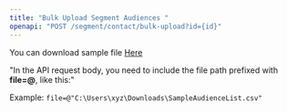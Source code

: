 ```yaml
---
title: "Bulk Upload Segment Audiences "
openapi: "POST /segment/contact/bulk-upload?id={id}"
---
```


You can download sample file [Here](https://app-dev.precallai.com/assets/SampleAudienceList.csv)

"In the API request body, you need to include the file path prefixed with <strong>file=@</strong>, like this:"

Example: `file=@"C:\Users\xyz\Downloads\SampleAudienceList.csv"`
